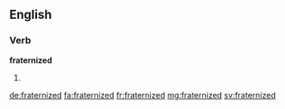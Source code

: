 ==English==

===Verb===
'''fraternized'''

# {{en-past of|fraternize}}

[[de:fraternized]]
[[fa:fraternized]]
[[fr:fraternized]]
[[mg:fraternized]]
[[sv:fraternized]]